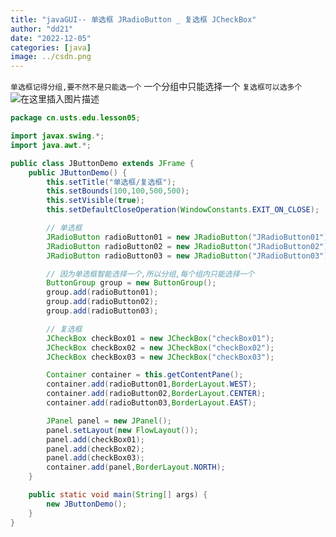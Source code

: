 ```yaml
---
title: "javaGUI-- 单选框 JRadioButton _ 复选框 JCheckBox"
author: "dd21"
date: "2022-12-05" 
categories: [java]
image: ../csdn.png
---
```



`单选框记得分组,要不然不是只能选一个`
一个分组中只能选择一个
`复选框可以选多个`
![在这里插入图片描述](https://img-blog.csdnimg.cn/c8608758794f40c4afeda9391086ac9c.png?x-oss-process=image/watermark,type_ZHJvaWRzYW5zZmFsbGJhY2s,shadow_50,text_Q1NETiBA5aSn5q-beg==,size_15,color_FFFFFF,t_70,g_se,x_16)

```java
package cn.usts.edu.lesson05;

import javax.swing.*;
import java.awt.*;

public class JButtonDemo extends JFrame {
    public JButtonDemo() {
        this.setTitle("单选框/复选框");
        this.setBounds(100,100,500,500);
        this.setVisible(true);
        this.setDefaultCloseOperation(WindowConstants.EXIT_ON_CLOSE);

        // 单选框
        JRadioButton radioButton01 = new JRadioButton("JRadioButton01");
        JRadioButton radioButton02 = new JRadioButton("JRadioButton02");
        JRadioButton radioButton03 = new JRadioButton("JRadioButton03");

        // 因为单选框智能选择一个,所以分组,每个组内只能选择一个
        ButtonGroup group = new ButtonGroup();
        group.add(radioButton01);
        group.add(radioButton02);
        group.add(radioButton03);

        // 复选框
        JCheckBox checkBox01 = new JCheckBox("checkBox01");
        JCheckBox checkBox02 = new JCheckBox("checkBox02");
        JCheckBox checkBox03 = new JCheckBox("checkBox03");

        Container container = this.getContentPane();
        container.add(radioButton01,BorderLayout.WEST);
        container.add(radioButton02,BorderLayout.CENTER);
        container.add(radioButton03,BorderLayout.EAST);

        JPanel panel = new JPanel();
        panel.setLayout(new FlowLayout());
        panel.add(checkBox01);
        panel.add(checkBox02);
        panel.add(checkBox03);
        container.add(panel,BorderLayout.NORTH);
    }

    public static void main(String[] args) {
        new JButtonDemo();
    }
}


```

